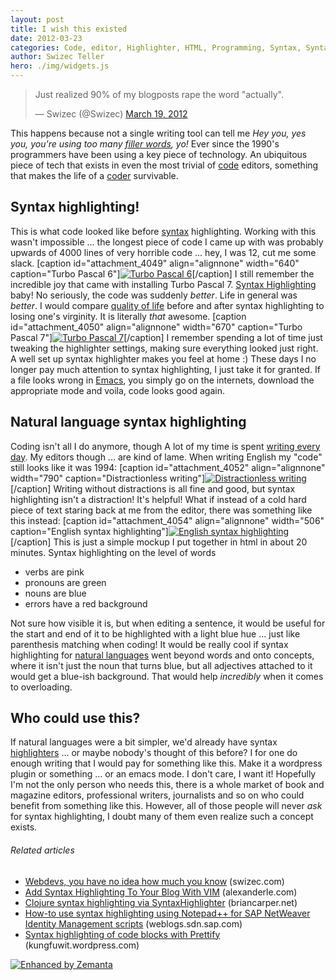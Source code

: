```yaml
---
layout: post
title: I wish this existed
date: 2012-03-23
categories: Code, editor, Highlighter, HTML, Programming, Syntax, Syntax highlighting, Turbo Pascal
author: Swizec Teller
hero: ./img/widgets.js
---
```


> Just realized 90% of my blogposts rape the word "actually".
>
> — Swizec (@Swizec) [March 19, 2012](https://twitter.com/Swizec/status/181674782339772416)

This happens because not a single writing tool can tell me _Hey you, yes you, you're using too many [filler words](http://en.wikipedia.org/wiki/Filler_%28linguistics%29 "Filler (linguistics)"), yo!_ Ever since the 1990's programmers have been using a key piece of technology. An ubiquitous piece of tech that exists in even the most trivial of [code](http://en.wikipedia.org/wiki/Code "Code") editors, something that makes the life of a [coder](http://en.wikipedia.org/wiki/Programmer "Programmer") survivable.

## Syntax highlighting!

This is what code looked like before [syntax](http://en.wikipedia.org/wiki/Syntax "Syntax") highlighting. Working with this wasn't impossible ... the longest piece of code I came up with was probably upwards of 4000 lines of very horrible code ... hey, I was 12, cut me some slack. \[caption id="attachment_4049" align="alignnone" width="640" caption="Turbo Pascal 6"][![Turbo Pascal 6](http://swizec.com/blog/wp-content/uploads/2012/03/turbo_pascal.png "Turbo Pascal 6")](./img/turbo_pascal.png)\[/caption] I still remember the incredible joy that came with installing Turbo Pascal 7. [Syntax Highlighting](http://en.wikipedia.org/wiki/Syntax_highlighting "Syntax highlighting") baby! No seriously, the code was suddenly _better_. Life in general was _better_. I would compare [quality of life](http://en.wikipedia.org/wiki/Quality_of_life "Quality of life") before and after syntax highlighting to losing one's virginity. It is literally _that_ awesome. \[caption id="attachment_4050" align="alignnone" width="670" caption="Turbo Pascal 7"][![Turbo Pascal 7](http://swizec.com/blog/wp-content/uploads/2012/03/turbo_pascal_7_scholl_pack_13_640966.png "Turbo Pascal 7")](./img/turbo_pascal_7_scholl_pack_13_640966.png)\[/caption] I remember spending a lot of time just tweaking the highlighter settings, making sure everything looked just right. A well set up syntax highlighter makes you feel at home :) These days I no longer pay much attention to syntax highlighting, I just take it for granted. If a file looks wrong in [Emacs](http://www.gnu.org/software/emacs "Emacs"), you simply go on the internets, download the appropriate mode and voila, code looks good again.

## Natural language syntax highlighting

Coding isn't all I do anymore, though A lot of my time is spent [writing every day](http://swizec.com/blog/on-writing-every-day/swizec/3058). My editors though ... are kind of lame. When writing English my "code" still looks like it was 1994: \[caption id="attachment_4052" align="alignnone" width="790" caption="Distractionless writing"][![Distractionless writing](http://swizec.com/blog/wp-content/uploads/2012/03/Screen-Shot-2012-03-23-at-11.57.31-AM.png "Distractionless writing")](./img/Screen-Shot-2012-03-23-at-11.57.31-AM.png)\[/caption] Writing without distractions is all fine and good, but syntax highlighting isn't a distraction! It's helpful! What if instead of a cold hard piece of text staring back at me from the editor, there was something like this instead: \[caption id="attachment_4054" align="alignnone" width="506" caption="English syntax highlighting"][![English syntax highlighting](http://swizec.com/blog/wp-content/uploads/2012/03/Screen-Shot-2012-03-23-at-12.34.24-PM.png "English syntax highlighting")](./img/Screen-Shot-2012-03-23-at-12.34.24-PM.png)\[/caption] This is just a simple mockup I put together in html in about 20 minutes. Syntax highlighting on the level of words

-   verbs are pink
-   pronouns are green
-   nouns are blue
-   errors have a red background

Not sure how visible it is, but when editing a sentence, it would be useful for the start and end of it to be highlighted with a light blue hue ... just like parenthesis matching when coding! It would be really cool if syntax highlighting for [natural languages](http://en.wikipedia.org/wiki/Natural_language "Natural language") went beyond words and onto concepts, where it isn't just the noun that turns blue, but all adjectives attached to it would get a blue-ish background. That would help _incredibly_ when it comes to overloading.

## Who could use this?

If natural languages were a bit simpler, we'd already have syntax [highlighters](http://en.wikipedia.org/wiki/Highlighter "Highlighter") ... or maybe nobody's thought of this before? I for one do enough writing that I would pay for something like this. Make it a wordpress plugin or something ... or an emacs mode. I don't care, I want it! Hopefully I'm not the only person who needs this, there is a whole market of book and magazine editors, professional writers, journalists and so on who could benefit from something like this. However, all of those people will never _ask_ for syntax highlighting, I doubt many of them even realize such a concept exists.

###### Related articles

-   [Webdevs, you have no idea how much you know](http://swizec.com/blog/webdevs-you-have-no-idea-how-much-you-know/swizec/3891) (swizec.com)
-   [Add Syntax Highlighting To Your Blog With VIM](http://alexanderle.com/blog/2012/03/17/syntax-highlighting-with-gvim.html) (alexanderle.com)
-   [Clojure syntax highlighting via SyntaxHighlighter](http://briancarper.net/blog/556/clojure-syntax-highlighting-via-syntaxhighlighter) (briancarper.net)
-   [How-to use syntax highlighting using Notepad++ for SAP NetWeaver Identity Management scripts](http://weblogs.sdn.sap.com/pub/wlg/28805) (weblogs.sdn.sap.com)
-   [Syntax highlighting of code blocks with Prettify](http://kungfuwit.wordpress.com/2012/02/22/syntax-highlighting-for-code-blocks-in-madcap-flare-with-prettify/) (kungfuwit.wordpress.com)

[![Enhanced by Zemanta](http://img.zemanta.com/zemified_e.png?x-id=a7e90941-a919-4af3-8fc0-ae8f05b19449)](http://www.zemanta.com/ "Enhanced by Zemanta")
